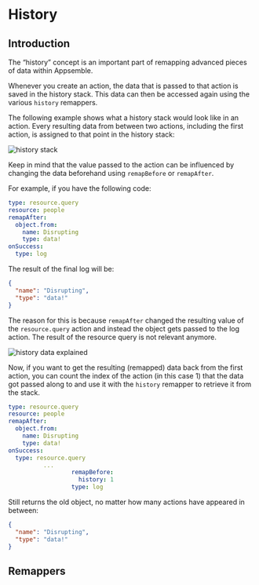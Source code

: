 
# History

## Introduction

The “history” concept is an important part of remapping advanced pieces of data within Appsemble.

Whenever you create an action, the data that is passed to that action is saved in the history stack.
This data can then be accessed again using the various `history` remappers.

The following example shows what a history stack would look like in an action. Every resulting data
from between two actions, including the first action, is assigned to that point in the history
stack:

![history stack](../../../../../config/assets/remapper-tutorial/history-stack.jpg 'History stack visualisation')

Keep in mind that the value passed to the action can be influenced by changing the data beforehand
using `remapBefore` or `remapAfter`.

For example, if you have the following code:

```yaml
type: resource.query
resource: people
remapAfter:
  object.from:
    name: Disrupting
    type: data!
onSuccess:
  type: log
```

The result of the final log will be:

```json
{
  "name": "Disrupting",
  "type": "data!"
}
```

The reason for this is because `remapAfter` changed the resulting value of the `resource.query`
action and instead the object gets passed to the log action. The result of the resource query is not
relevant anymore.

![history data explained](../../../../../config/assets/remapper-tutorial/history-data-assigning-explained.png 'History data explained')

Now, if you want to get the resulting (remapped) data back from the first action, you can count the
index of the action (in this case 1) that the data got passed along to and use it with the `history`
remapper to retrieve it from the stack.

```yaml
type: resource.query
resource: people
remapAfter:
  object.from:
    name: Disrupting
    type: data!
onSuccess:
  type: resource.query
          ...
                  remapBefore:
                    history: 1
                  type: log
```

Still returns the old object, no matter how many actions have appeared in between:

```json
{
  "name": "Disrupting",
  "type": "data!"
}
```

## Remappers

<RemapperRef remappers={historyRemappers} />
